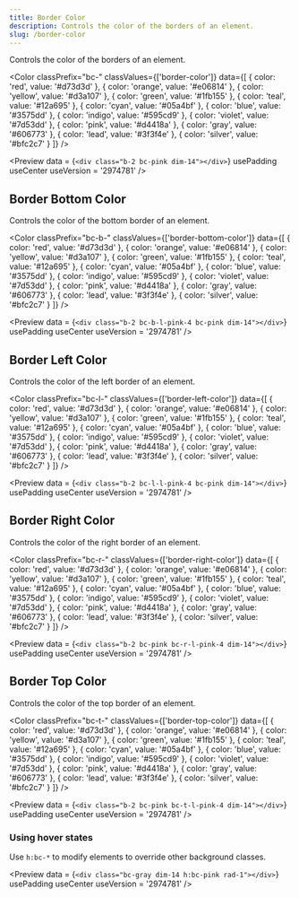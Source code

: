 ```yaml
---
title: Border Color
description: Controls the color of the borders of an element.
slug: /border-color
---
```



Controls the color of the borders of an element.

<Color 
  classPrefix="bc-" 
  classValues={['border-color']} 
  data={[
    { color: 'red', value: '#d73d3d' },
    { color: 'orange', value: '#e06814' },
    { color: 'yellow', value: '#d3a107' },
    { color: 'green', value: '#1fb155' },
    { color: 'teal', value: '#12a695' },
    { color: 'cyan', value: '#05a4bf' },
    { color: 'blue', value: '#3575dd' },
    { color: 'indigo', value: '#595cd9' },
    { color: 'violet', value: '#7d53dd' },
    { color: 'pink', value: '#d4418a' },
    { color: 'gray', value: '#606773' },
    { color: 'lead', value: '#3f3f4e' },
    { color: 'silver', value: '#bfc2c7' }
  ]}
/>

<Preview
  data = {`<div class="b-2 bc-pink dim-14"></div>`}
  usePadding
  useCenter
  useVersion = '2974781'
/>

## Border Bottom Color

Controls the color of the bottom border of an element.

<Color 
  classPrefix="bc-b-" 
  classValues={['border-bottom-color']} 
  data={[
    { color: 'red', value: '#d73d3d' },
    { color: 'orange', value: '#e06814' },
    { color: 'yellow', value: '#d3a107' },
    { color: 'green', value: '#1fb155' },
    { color: 'teal', value: '#12a695' },
    { color: 'cyan', value: '#05a4bf' },
    { color: 'blue', value: '#3575dd' },
    { color: 'indigo', value: '#595cd9' },
    { color: 'violet', value: '#7d53dd' },
    { color: 'pink', value: '#d4418a' },
    { color: 'gray', value: '#606773' },
    { color: 'lead', value: '#3f3f4e' },
    { color: 'silver', value: '#bfc2c7' }
  ]}
/>

<Preview
  data = {`<div class="b-2 bc-b-l-pink-4 bc-pink dim-14"></div>`}
  usePadding
  useCenter
  useVersion = '2974781'
/>

## Border Left Color

Controls the color of the left border of an element.

<Color 
  classPrefix="bc-l-" 
  classValues={['border-left-color']} 
  data={[
    { color: 'red', value: '#d73d3d' },
    { color: 'orange', value: '#e06814' },
    { color: 'yellow', value: '#d3a107' },
    { color: 'green', value: '#1fb155' },
    { color: 'teal', value: '#12a695' },
    { color: 'cyan', value: '#05a4bf' },
    { color: 'blue', value: '#3575dd' },
    { color: 'indigo', value: '#595cd9' },
    { color: 'violet', value: '#7d53dd' },
    { color: 'pink', value: '#d4418a' },
    { color: 'gray', value: '#606773' },
    { color: 'lead', value: '#3f3f4e' },
    { color: 'silver', value: '#bfc2c7' }
  ]}
/>

<Preview
  data = {`<div class="b-2 bc-l-l-pink-4 bc-pink dim-14"></div>`}
  usePadding
  useCenter
  useVersion = '2974781'
/>

## Border Right Color

Controls the color of the right border of an element.

<Color 
  classPrefix="bc-r-" 
  classValues={['border-right-color']} 
  data={[
    { color: 'red', value: '#d73d3d' },
    { color: 'orange', value: '#e06814' },
    { color: 'yellow', value: '#d3a107' },
    { color: 'green', value: '#1fb155' },
    { color: 'teal', value: '#12a695' },
    { color: 'cyan', value: '#05a4bf' },
    { color: 'blue', value: '#3575dd' },
    { color: 'indigo', value: '#595cd9' },
    { color: 'violet', value: '#7d53dd' },
    { color: 'pink', value: '#d4418a' },
    { color: 'gray', value: '#606773' },
    { color: 'lead', value: '#3f3f4e' },
    { color: 'silver', value: '#bfc2c7' }
  ]}
/>

<Preview
  data = {`<div class="b-2 bc-pink bc-r-l-pink-4 dim-14"></div>`}
  usePadding
  useCenter
  useVersion = '2974781'
/>

## Border Top Color

Controls the color of the top border of an element.

<Color 
  classPrefix="bc-t-" 
  classValues={['border-top-color']} 
  data={[
    { color: 'red', value: '#d73d3d' },
    { color: 'orange', value: '#e06814' },
    { color: 'yellow', value: '#d3a107' },
    { color: 'green', value: '#1fb155' },
    { color: 'teal', value: '#12a695' },
    { color: 'cyan', value: '#05a4bf' },
    { color: 'blue', value: '#3575dd' },
    { color: 'indigo', value: '#595cd9' },
    { color: 'violet', value: '#7d53dd' },
    { color: 'pink', value: '#d4418a' },
    { color: 'gray', value: '#606773' },
    { color: 'lead', value: '#3f3f4e' },
    { color: 'silver', value: '#bfc2c7' }
  ]}
/>

<Preview
  data = {`<div class="b-2 bc-pink bc-t-l-pink-4 dim-14"></div>`}
  usePadding
  useCenter
  useVersion = '2974781'
/>

### Using hover states

Use `h:bc-*` to modify elements to override other background classes.

<Preview
  data = {`<div class="bc-gray dim-14 h:bc-pink rad-1"></div>`}
  usePadding
  useCenter
  useVersion = '2974781'
/>